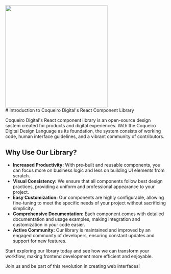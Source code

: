 
<Meta title="Introduction/Introduction" />

<div class="flex w-full flex-col justify-center items-center bg-neutral-dark rounded-md mb-4">
  <img src="/logo_coqueirodigital_brand.png" width="320px" />
</div>

<div class="p-4">
  # Introduction to Coqueiro Digital's React Component Library

  Coqueiro Digital's React component library is an open-source design system created for products and digital experiences. 
  With the Coqueiro Digital Design Language as its foundation, the system consists of working code, human interface guidelines, and a vibrant community of contributors.

  ## Why Use Our Library?

  - **Increased Productivity:** With pre-built and reusable components, you can focus more on business logic and less on building UI elements from scratch.
  - **Visual Consistency:** We ensure that all components follow best design practices, providing a uniform and professional appearance to your project.
  - **Easy Customization:** Our components are highly configurable, allowing fine-tuning to meet the specific needs of your project without sacrificing simplicity.
  - **Comprehensive Documentation:** Each component comes with detailed documentation and usage examples, making integration and customization in your code easier.
  - **Active Community:** Our library is maintained and improved by an engaged community of developers, ensuring constant updates and support for new features.

  Start exploring our library today and see how we can transform your workflow, making frontend development more efficient and enjoyable.

  Join us and be part of this revolution in creating web interfaces!
</div>
